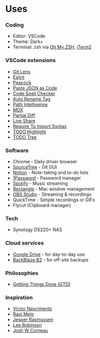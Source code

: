 
# Uses

<MarkdownHeader date="2022-04-29" />

<Divider />

### Coding

- Editor: VSCode
- Theme: Dark+
- Terminal: zsh via [Oh My ZSH](https://ohmyz.sh/), [iTerm2](https://iterm2.com/)


### VSCode extensions

- [Git Lens](https://marketplace.visualstudio.com/items?itemName=eamodio.gitlens)
- [Eslint](https://marketplace.visualstudio.com/items?itemName=dbaeumer.vscode-eslint)
- [Peacock](https://marketplace.visualstudio.com/items?itemName=johnpapa.vscode-peacock)
- [Paste JSON as Code](https://marketplace.visualstudio.com/items?itemName=quicktype.quicktype)
- [Code Spell Checker](https://marketplace.visualstudio.com/items?itemName=streetsidesoftware.code-spell-checker)
- [Auto Rename Tag](https://marketplace.visualstudio.com/items?itemName=formulahendry.auto-rename-tag)
- [Path Intellisense](https://marketplace.visualstudio.com/items?itemName=christian-kohler.path-intellisense)
- [MDX](https://marketplace.visualstudio.com/items?itemName=silvenon.mdx)
- [Partial Diff](https://marketplace.visualstudio.com/items?itemName=ryu1kn.partial-diff)
- [Live Share](https://marketplace.visualstudio.com/items?itemName=MS-vsliveshare.vsliveshare)
- [Require To Import Syntax](https://marketplace.visualstudio.com/items?itemName=Bruce.rona)
- [TODO Highlight](https://marketplace.visualstudio.com/items?itemName=wayou.vscode-todo-highlight)
- [TODO Tree](https://marketplace.visualstudio.com/items?itemName=Gruntfuggly.todo-tree)

### Software

- Chrome - Daily driver browser
- [SourceTree](https://www.sourcetreeapp.com/) - Git GUI
- [Notion](https://notion.so/) - Note-taking and to-do lists
- [1Password](https://1password.com/) - Password manager
- [Spotify](https://www.spotify.com/us/premium/) - Music streaming
- [Rectangle](https://rectangleapp.com/) - Mac window management
- [OBS Studio](https://obsproject.com/) - Streaming & recordings
- QuickTime - Simple recordings or GIFs
- Flycut (Clipboard manager)


### Tech

- Synology DS220+ NAS


### Cloud services

- [Google Drive](https://drive.google.com/) - for day-to-day use
- [BackBlaze B2](https://www.backblaze.com/b2/cloud-storage.html) - for off-site backups


### Philosophies

- [Getting Things Done (GTD)](https://www.tameday.com/quick-guide-to-david-allens-getting-things-done-gtd/#:~:text=Getting%20Things%20Done%20(GTD)%20Explained&text=It%20is%20used%20by%20millions,them%E2%80%94and%20getting%20things%20done.)


### Inspiration

- [Victor Nascimento](https://vnasc.dev/)
- [Raul Melo](https://www.raulmelo.dev/)
- [Jesper Rasmussen](http://jesperrasmussen.com/)
- [Lee Robinson](https://leerob.io/)
- [Josh W Comeau](https://joshwcomeau.com/)
